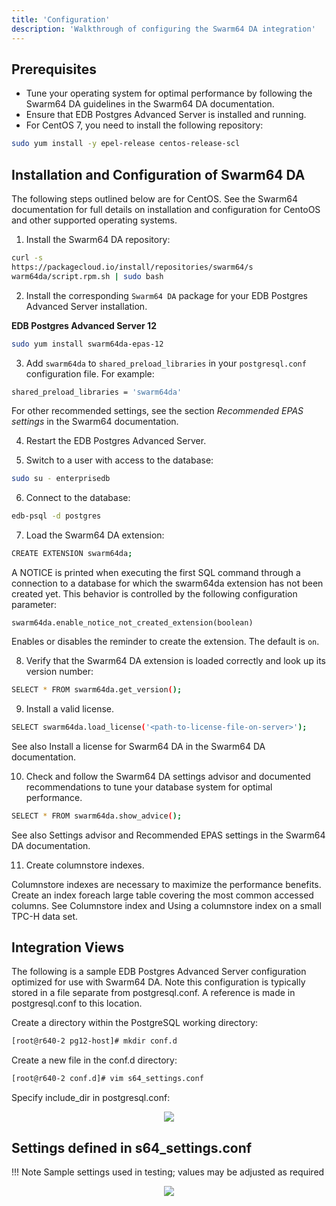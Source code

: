 ```yaml
---
title: 'Configuration'
description: 'Walkthrough of configuring the Swarm64 DA integration'
---
```


## Prerequisites

- Tune your operating system for optimal performance by following the Swarm64 DA guidelines in
the Swarm64 DA documentation.
- Ensure that EDB Postgres Advanced Server is installed and running.
- For CentOS 7, you need to install the following repository:

```bash
sudo yum install -y epel-release centos-release-scl
```

## Installation and Configuration of Swarm64 DA

The following steps outlined below are for CentOS. See the Swarm64 documentation for full details on
installation and configuration for CentoOS and other supported operating systems.

1. Install the Swarm64 DA repository:

```bash
curl -s
https://packagecloud.io/install/repositories/swarm64/s
warm64da/script.rpm.sh | sudo bash
```

2. Install the corresponding `Swarm64 DA` package for your EDB Postgres Advanced Server
installation.

**EDB Postgres Advanced Server 12**

```bash
sudo yum install swarm64da-epas-12
```

3. Add `swarm64da` to `shared_preload_libraries` in your `postgresql.conf` configuration file. For example:

```bash
shared_preload_libraries = 'swarm64da'
```

For other recommended settings, see the section *Recommended EPAS settings* in the Swarm64
documentation.

4. Restart the EDB Postgres Advanced Server.

5. Switch to a user with access to the database:

```bash
sudo su - enterprisedb
```

6. Connect to the database:

```bash
edb-psql -d postgres
```

7. Load the Swarm64 DA extension:

```bash
CREATE EXTENSION swarm64da;
```

A NOTICE is printed when executing the first SQL command through a connection to a database
for which the swarm64da extension has not been created yet. This behavior is controlled by the
following configuration parameter:

`swarm64da.enable_notice_not_created_extension(boolean)`

Enables or disables the reminder to create the extension. The default is `on`.

8. Verify that the Swarm64 DA extension is loaded correctly and look up its version number:

```bash
SELECT * FROM swarm64da.get_version();
```

9. Install a valid license.

```bash
SELECT swarm64da.load_license('<path-to-license-file-on-server>');
```

See also Install a license for Swarm64 DA in the Swarm64 DA documentation.

10. Check and follow the Swarm64 DA settings advisor and documented recommendations to tune your database system for optimal performance.

```bash
SELECT * FROM swarm64da.show_advice();
```

See also Settings advisor and Recommended EPAS settings in the Swarm64 DA documentation.

11. Create columnstore indexes.

Columnstore indexes are necessary to maximize the performance benefits. Create an index foreach large table covering the most common accessed columns. See Columnstore index and Using a columnstore index on a small TPC-H data set.

## Integration Views

The following is a sample EDB Postgres Advanced Server configuration optimized for use with Swarm64
DA. Note this configuration is typically stored in a file separate from postgresql.conf. A reference is
made in postgresql.conf to this location.

Create a directory within the PostgreSQL working directory:

```bash
[root@r640-2 pg12-host]# mkdir conf.d
```

Create a new file in the conf.d directory:

```bash
[root@r640-2 conf.d]# vim s64_settings.conf
```

Specify include_dir in postgresql.conf:
<p align="center">
  <img  src="Images/SpecifyIncludeDir.png">
</p>

## Settings defined in s64_settings.conf

!!! Note
    Sample settings used in testing; values may be adjusted as required

<p align="center">
  <img  src="Images/SettingsDefinedins64.png">
</p>